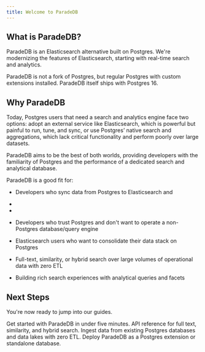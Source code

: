 ```yaml
---
title: Welcome to ParadeDB
---
```


## What is ParadeDB?

ParadeDB is an Elasticsearch alternative built on Postgres. We're modernizing the features of Elasticsearch,
starting with real-time search and analytics.

ParadeDB is not a fork of Postgres, but regular Postgres with custom extensions installed. ParadeDB itself
ships with Postgres 16.

## Why ParadeDB

Today, Postgres users that need a search and analytics engine face two options: adopt an external service like
Elasticsearch, which is powerful but painful to run, tune, and sync, or use Postgres’ native search and
aggregations, which lack critical functionality and perform poorly over large datasets.

ParadeDB aims to be the best of both worlds, providing developers with the familiarity of Postgres and the
performance of a dedicated search and analytical database.

ParadeDB is a good fit for:



- Developers who sync data from Postgres to Elasticsearch and 
- 

- 


- Developers who trust Postgres and don't want to operate a non-Postgres database/query engine
- Elasticsearch users who want to consolidate their data stack on Postgres
- Full-text, similarity, or hybrid search over large volumes of operational data with zero ETL
- Building rich search experiences with analytical queries and facets

## Next Steps

You're now ready to jump into our guides.

<CardGroup cols={2}>
  <Card
    title="Getting Started"
    icon="forward-fast"
    href="/api-reference/getting-started"
  >
    Get started with ParadeDB in under five minutes.
  </Card>
  <Card title="API" icon="code" href="/api-reference">
    API reference for full text, similarity, and hybrid search.
  </Card>
  <Card title="Ingest" icon="merge" href="/ingest/quickstart">
    Ingest data from existing Postgres databases and data lakes with zero ETL.
  </Card>
  <Card title="Deploy" icon="server" href="/deploy">
    Deploy ParadeDB as a Postgres extension or standalone database.
  </Card>
</CardGroup>
